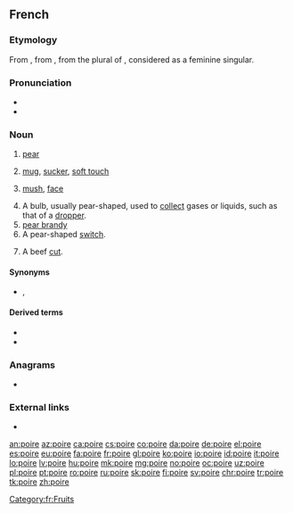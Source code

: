 {{also|poiré}}
==French==

===Etymology===
From {{etyl|fro|fr}} {{m|fro|peire}}, from {{etyl|VL.|fr}} {{m|la|pira}}, from the plural of {{etyl|la|fr}} {{m|la|pirum}}, considered as a feminine singular.

===Pronunciation===
* {{audio|Fr-poire.ogg|audio|lang=fr}}
* {{IPA|/pwaʁ/|lang=fr}}

===Noun===
{{fr-noun|f}}

# [[pear]]
# {{lb|fr|colloquial}} [[mug]], [[sucker]], [[soft touch]]
# {{lb|fr|informal}} [[mush]], [[face]]
#: {{ux|fr|en pleine '''poire'''|straight in the face}}
#: {{ux|fr|se payer la '''poire''' de qqun|to pull someone's leg}}
# A bulb, usually pear-shaped, used to [[collect]] gases or liquids, such as that of a [[dropper]].
# [[pear brandy]]
# A pear-shaped [[switch]].
# {{lb|fr|butchery}} A beef [[cut]].

====Synonyms====
* {{sense|fool}} {{l|fr|pigeon}}, {{l|fr|gogo}}

====Derived terms====
* {{l|fr|poirier}}
* {{l|fr|poiré}}

===Anagrams===
* {{l|fr|proie}}

===External links===
* {{R:TLFi}}

[[Category:fr:Fruits]]

[[an:poire]]
[[az:poire]]
[[ca:poire]]
[[cs:poire]]
[[co:poire]]
[[da:poire]]
[[de:poire]]
[[el:poire]]
[[es:poire]]
[[eu:poire]]
[[fa:poire]]
[[fr:poire]]
[[gl:poire]]
[[ko:poire]]
[[io:poire]]
[[id:poire]]
[[it:poire]]
[[lo:poire]]
[[lv:poire]]
[[hu:poire]]
[[mk:poire]]
[[mg:poire]]
[[no:poire]]
[[oc:poire]]
[[uz:poire]]
[[pl:poire]]
[[pt:poire]]
[[ro:poire]]
[[ru:poire]]
[[sk:poire]]
[[fi:poire]]
[[sv:poire]]
[[chr:poire]]
[[tr:poire]]
[[tk:poire]]
[[zh:poire]]